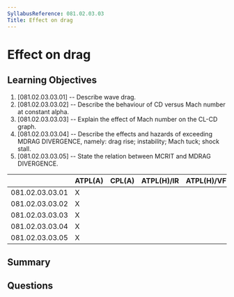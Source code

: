 ```yaml
---
SyllabusReference: 081.02.03.03
Title: Effect on drag
---
```


# Effect on drag

## Learning Objectives

1. [081.02.03.03.01] -- Describe wave drag.
2. [081.02.03.03.02] -- Describe the behaviour of CD versus Mach number at
   constant alpha.
3. [081.02.03.03.03] -- Explain the effect of Mach number on the CL-CD graph.
4. [081.02.03.03.04] -- Describe the effects and hazards of exceeding MDRAG
   DIVERGENCE, namely: drag rise; instability; Mach tuck; shock stall.
5. [081.02.03.03.05] -- State the relation between MCRIT and MDRAG DIVERGENCE.

|                 | ATPL(A) | CPL(A) | ATPL(H)/IR | ATPL(H)/VFR | CPL(H) | IR  | CBIR(A) |
| --------------- | ------- | ------ | ---------- | ----------- | ------ | --- | ------- |
| 081.02.03.03.01 | X       |        |            |             |        |     |         |
| 081.02.03.03.02 | X       |        |            |             |        |     |         |
| 081.02.03.03.03 | X       |        |            |             |        |     |         |
| 081.02.03.03.04 | X       |        |            |             |        |     |         |
| 081.02.03.03.05 | X       |        |            |             |        |     |         |

## Summary

## Questions
